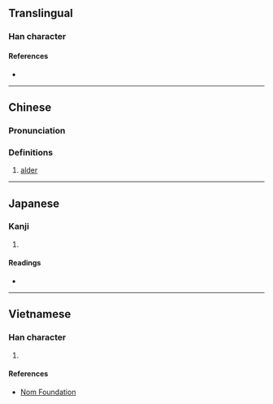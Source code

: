 {{character info/new}}
{{also|桤}}
==Translingual==

===Han character===
{{Han char|rn=75|rad=木|as=10|sn=14|four=42918|canj=DUMT|ids=⿰木豈}}

====References====
* {{Han ref|kx=0545.150|dkj=15298|dj=0933.060|hdz=21264.040|uh=69BF|ud=27071|bh=E24E|bd=57934}}

----

==Chinese==
{{zh-forms|s=桤}}

===Pronunciation===
{{zh-pron
|m=qī
|c=kei1,hei1
|mc=
|oc=
|ma=
|cat=n
}}

===Definitions===
{{zh-hanzi}}

# [[alder]]

----

==Japanese==

===Kanji===
{{ja-kanji|grade=|rs=木10}}

# {{defn|lang=ja|sort=木10}}

====Readings====
* {{ja-readings|on=[[き]] (ki), [[かい]] (kai), [[がい]] (gai)|kun=[[はんのき]] (hannoki)}}

----

==Vietnamese==

===Han character===
{{vi-readings|rs=木10| hanviet = khi}}

# {{defn|lang=vi|sort=木10}}

====References====
*[http://nomfoundation.org/common/nom_details.php?codepoint=69bf Nom Foundation]